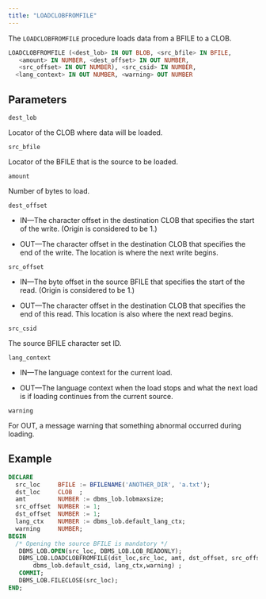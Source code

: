 ```yaml
---
title: "LOADCLOBFROMFILE"
---
```


The `LOADCLOBFROMFILE` procedure loads data from a BFILE to a CLOB.

```sql
LOADCLOBFROMFILE (<dest_lob> IN OUT BLOB, <src_bfile> IN BFILE, 
   <amount> IN NUMBER, <dest_offset> IN OUT NUMBER, 
   <src_offset> IN OUT NUMBER), <src_csid> IN NUMBER, 
  <lang_context> IN OUT NUMBER, <warning> OUT NUMBER
```

## Parameters

`dest_lob`

Locator of the CLOB where data will be loaded.

`src_bfile`

Locator of the BFILE that is the source to be loaded.

`amount`

Number of bytes to load.

`dest_offset`

- IN&mdash;The character offset in the destination CLOB that specifies the start of the write. (Origin is considered to be 1.) 

- OUT&mdash;The character offset in the destination CLOB that specifies the end of the write. The location is where the next write begins.

`src_offset`

- IN&mdash;The byte offset in the source BFILE that specifies the start of the read. (Origin is considered to be 1.) 

- OUT&mdash;The character offset in the destination CLOB that specifies the end of this read. This location is also where the next read begins.

`src_csid`

The source BFILE character set ID.

`lang_context`

- IN&mdash;The language context for the current load. 

- OUT&mdash;The language context when the load stops and what the next load is if loading continues from the current source.

`warning`

For OUT, a message warning that something abnormal occurred during loading.


## Example

``` sql
DECLARE
  src_loc     BFILE := BFILENAME('ANOTHER_DIR', 'a.txt');
  dst_loc     CLOB  ;
  amt         NUMBER := dbms_lob.lobmaxsize;
  src_offset  NUMBER := 1;
  dst_offset  NUMBER := 1;
  lang_ctx    NUMBER := dbms_lob.default_lang_ctx;
  warning     NUMBER;
BEGIN
  /* Opening the source BFILE is mandatory */
   DBMS_LOB.OPEN(src_loc, DBMS_LOB.LOB_READONLY);
   DBMS_LOB.LOADCLOBFROMFILE(dst_loc,src_loc, amt, dst_offset, src_offset,                               
       dbms_lob.default_csid, lang_ctx,warning) ;
   COMMIT;
   DBMS_LOB.FILECLOSE(src_loc);
END;
```
